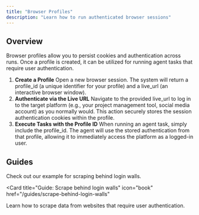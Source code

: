 ---
title: "Browser Profiles"
description: "Learn how to run authenticated browser sessions"
---

## Overview

Browser profiles allow you to persist cookies and authentication across runs.
Once a profile is created, it can be utilized for running agent tasks that require user authentication.

1. **Create a Profile**
Open a new browser session. The system will return a profile_id (a unique identifier for your profile) and a live_url (an interactive browser window).
2. **Authenticate via the Live URL**
Navigate to the provided live_url to log in to the target platform (e.g., your project management tool, social media account) as you normally would. This action securely stores the session authentication cookies within the profile.
3. **Execute Tasks with the Profile ID**
When running an agent task, simply include the profile_id. The agent will use the stored authentication from that profile, allowing it to immediately access the platform as a logged-in user.


## Guides

Check out our example for scraping behind login walls.

<Card
  title="Guide: Scrape behind login walls"
  icon="book"
  href="/guides/scrape-behind-login-walls"
>
  Learn how to scrape data from websites that require user authentication.
</Card>
